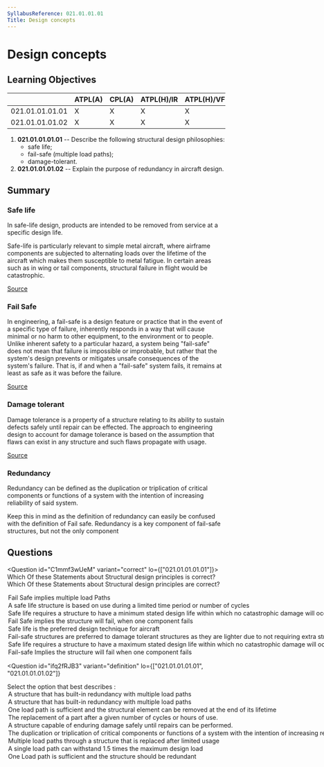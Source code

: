 ```yaml
---
SyllabusReference: 021.01.01.01
Title: Design concepts
---
```


# Design concepts

## Learning Objectives

|                 | ATPL(A) | CPL(A) | ATPL(H)/IR | ATPL(H)/VFR | CPL(H) | IR  | CBIR(A) |
| --------------- | ------- | ------ | ---------- | ----------- | ------ | --- | ------- |
| 021.01.01.01.01 | X       | X      | X          | X           | X      |     |         |
| 021.01.01.01.02 | X       | X      | X          | X           | X      |     |         |

1. **021.01.01.01.01** -- Describe the following structural design philosophies:
   - safe life;
   - fail-safe (multiple load paths);
   - damage-tolerant.
2. **021.01.01.01.02** -- Explain the purpose of redundancy in aircraft design.

## Summary

### Safe life

In safe-life design, products are intended to be removed from service at a
specific design life.

Safe-life is particularly relevant to simple metal aircraft, where airframe
components are subjected to alternating loads over the lifetime of the aircraft
which makes them susceptible to metal fatigue. In certain areas such as in wing
or tail components, structural failure in flight would be catastrophic.

[Source](https://en.wikipedia.org/wiki/Safe-life_design)

### Fail Safe

In engineering, a fail-safe is a design feature or practice that in the event of
a specific type of failure, inherently responds in a way that will cause minimal
or no harm to other equipment, to the environment or to people. Unlike inherent
safety to a particular hazard, a system being "fail-safe" does not mean that
failure is impossible or improbable, but rather that the system's design
prevents or mitigates unsafe consequences of the system's failure. That is, if
and when a "fail-safe" system fails, it remains at least as safe as it was
before the failure.

[Source](https://en.wikipedia.org/wiki/Fail-safe)

### Damage tolerant

Damage tolerance is a property of a structure relating to its ability to sustain
defects safely until repair can be effected. The approach to engineering design
to account for damage tolerance is based on the assumption that flaws can exist
in any structure and such flaws propagate with usage.

[Source](https://en.wikipedia.org/wiki/Damage_tolerance)

### Redundancy

Redundancy can be defined as the duplication or triplication of critical
components or functions of a system with the intention of increasing reliability
of said system.

Keep this in mind as the definition of redundancy can easily be confused with
the definition of Fail safe. Redundancy is a key component of fail-safe
structures, but not the only component

## Questions

<Question id="C1mmf3wUeM" variant="correct" lo={["021.01.01.01.01"]}>
  <Text variant="oneCorrect">
    Which Of these Statements about Structural design principles is correct?
  </Text>
  <Text variant="oneTwo">
    Which Of these Statements about Structural design principles are correct?
  </Text>
  <Option correct id="C1mmf3wUeM-1">
    Fail Safe implies multiple load Paths
  </Option>
  <Option correct id="C1mmf3wUeM-2">
    A safe life structure is based on use during a limited time period or number
    of cycles
  </Option>
  <Option correct id="C1mmf3wUeM-3">
    Safe life requires a structure to have a minimum stated design life within
    which no catastrophic damage will occur
  </Option>
  <Option id="C1mmf3wUeM-4">
    Fail Safe implies the structure will fail, when one component fails
  </Option>
  <Option id="C1mmf3wUeM-5">
    Safe life is the preferred design technique for aircraft
  </Option>
  <Option id="C1mmf3wUeM-6">
    Fail-safe structures are preferred to damage tolerant structures as they are
    lighter due to not requiring extra structural members
  </Option>
  <Option id="C1mmf3wUeM-7">
    Safe life requires a structure to have a maximum stated design life within
    which no catastrophic damage will occur
  </Option>
  <Option id="C1mmf3wUeM-8">
    Fail-safe Implies the structure will fail when one component fails
  </Option>
</Question>

<Question
  id="ifq2fRJB3"
  variant="definition"
  lo={["021.01.01.01.01", "021.01.01.01.02"]}
>
  <Text variant="oneCorrect">
    Select the option that best describes <Subject />:
  </Text>
  <Option id="ifq2fRJB3-1" subject="a fail-safe designed structure">
    A structure that has built-in redundancy with multiple load paths
  </Option>
  <Option id="ifq2fRJB3-2" subject="a fail-safe designed structure">
    A structure that has built-in redundancy with multiple load paths
  </Option>
  <Option id="ifq2fRJB3-3" subject="a Safe-life structure">
    One load path is sufficient and the structural element can be removed at the
    end of its lifetime
  </Option>
  <Option id="ifq2fRJB3-4" subject="a Safe-life structure">
    The replacement of a part after a given number of cycles or hours of use.
  </Option>
  <Option id="ifq2fRJB3-5" subject="a Damage tolerant structure">
    A structure capable of enduring damage safely until repairs can be
    performed.
  </Option>
  <Option id="ifq2fRJB3-6" subject="Redundancy">
    The duplication or triplication of critical components or functions of a
    system with the intention of increasing reliability of said system.
  </Option>
  <Option
    id="ifq2fRJB3-7"
    why="This is a mix of the definition of a safe-life and a fail-safe structure"
  >
    Multiple load paths through a structure that is replaced after limited usage
  </Option>
  <Option
    id="ifq2fRJB3-8"
    why="Different components have different design safety factors."
  >
    A single load path can withstand 1.5 times the maximum design load
  </Option>
  <Option
    id="ifq2fRJB3-9"
    why="A fail-safe structure does not necessarily have only one load path with all other being redundant"
  >
    One Load path is sufficient and the structure should be redundant
  </Option>
</Question>
